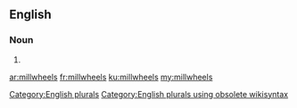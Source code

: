 ==English==

===Noun===
{{head|en}}

# {{plural of|millwheel}}

[[Category:English plurals]][[Category:English plurals using obsolete wikisyntax]]

[[ar:millwheels]]
[[fr:millwheels]]
[[ku:millwheels]]
[[my:millwheels]]